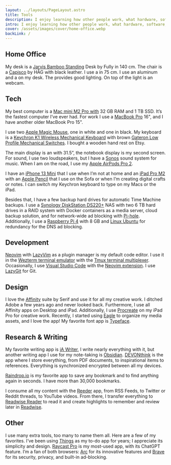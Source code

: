 ```yaml
---
layout: ../layouts/PageLayout.astro
title: Tools
description: I enjoy learning how other people work, what hardware, software, tools, and gadgets they use. On this page, I present my tools.
intro: I enjoy learning how other people work, what hardware, software, tools, and gadgets they use. On this page, I present my tools.
cover: /assets/images/cover/home-office.webp
backLink: /
---
```



## Home Office

My desk is a [Jarvis Bamboo Standing](https://www.fully.com/standing-desks/jarvis/jarvis-adjustable-height-desk-bamboo.html) Desk by Fully in 140 cm. The chair is a [Capisco](https://www.fully.com/chairs/for-standing-desks/hag-capisco-chair.html) by HÅG with black leather. I use a <AffiliateLink asin="B07PXDSSZP" text="black leather desk pad" /> in 75 cm. I use an aluminum <AffiliateLink asin="B01F01DRW6" text="MacBook stand" /> and a <AffiliateLink asin="B01M8HGTX8" text="bamboo book rest" /> on my desk. The <AffiliateLink asin="B07GGVNXSW" text="BenQ Screenbar Plus" /> provides good lighting. On top of the light is an <AffiliateLink asin="B09MFMTMPD" text="Anker PowerConf C200" /> webcam.

## Tech

My best computer is a [Mac mini M2 Pro with](https://www.apple.com/mac-mini/) 32 GB RAM and 1 TB SSD. It’s the fastest computer I’ve ever had. For work I use a [MacBook Pro](https://www.apple.com/macbook-pro/) 16", and I have another older MacBook Pro 15".

I use two [Apple Magic Mouse](https://www.apple.com/shop/product/MK2E3AM/A/magic-mouse-white-multi-touch-surface), one in white and one in black. My keyboard is a [Keychron K1 Wireless Mechanical Keyboard](https://www.keychron.com/products/keychron-k1-wireless-mechanical-keyboard) with brown [Gateron Low Profile Mechanical Switches](https://www.keychron.com/products/low-profile-gateron-mechanical-switch-set). I bought a wooden hand rest on Etsy.

The main display is an <AffiliateLink asin="B08FBH1V9R" text="LG 4K monitor" /> with 31.5”, the notebook display is my second screen. For sound, I use two <AffiliateLink asin="B07VVP8BGD" text="Creative Pebble" /> loudspeakers, but I have a [Sonos](https://www.sonos.com/) sound system for music. When I am on the road, I use my [Apple AirPods Pro 2](https://www.apple.com/airpods-pro/).

I have an [iPhone 13 Mini](https://www.apple.com/shop/buy-iphone/iphone-13) that I use when I’m not at home and an [iPad Pro M2](https://www.apple.com/ipad-pro/) with an [Apple Pencil](https://www.apple.com/apple-pencil/) that I use on the Sofa or when I’m creating digital crafts or notes. I can switch my Keychron keyboard to type on my Macs or the iPad.

Besides that, I have a few backup hard drives for automatic Time Machine backups. I use a [Synology DiskStation DS220+](https://www.synology.com/en-us/products/DS220+) NAS with two 6 TB hard drives in a RAID system with Docker containers as a media server, cloud backup solution, and for network-wide ad blocking with [Pi-hole](https://pi-hole.net/). Additionally, I use a [Raspberry Pi 4](https://www.raspberrypi.com/products/raspberry-pi-4-model-b/) with 8 GB and [Linux Ubuntu](https://ubuntu.com/) for redundancy for the DNS ad blocking.

## Development

[Neovim](https://neovim.io/) with [LazyVim](https://www.lazyvim.org/) as a plugin manager is my default code editor. I use it in the [Wezterm terminal emulator](https://wezfurlong.org/wezterm/) with the [Tmux terminal multiplexer](https://tmux.github.io/). Occasionally, I use [Visual Studio Code](https://code.visualstudio.com/) with the [Neovim extension](https://marketplace.visualstudio.com/items?itemName=asvetliakov.vscode-neovim). I use [LazyGit](https://github.com/jesseduffield/lazygit) for Git.

<Toolbox tools={development} />

## Design

I love the [Affinity](https://affinity.serif.com/) suite by Serif and use it for all my creative work. I ditched Adobe a few years ago and never looked back. Furthermore, I use all Affinity apps on Desktop and iPad. Additionally, I use [Procreate](https://procreate.com/) on my iPad Pro for creative work. Recently, I started using [Eagle](https://eagle.cool/) to organize my media assets, and I love the app! My favorite font app is [Typeface](https://typefaceapp.com/).

<Toolbox tools={design} />

## Research & Writing

My favorite writing app is [iA Writer](https://ia.net/writer), I write nearly everything with it, but another writing app I use for my note-taking is [Obsidian](https://obsidian.md/). [DEVONthink](https://www.devontechnologies.com/apps/devonthink) is the app where I store everything, from PDF documents, to inspirational items to references. Everything is synchronized encrypted between all my devices.

[Raindrop.io](https://raindrop.io/) is my favorite app to save any bookmark and to find anything again in seconds. I have more than 30,000 bookmarks.

I consume all my content with the [Reeder](https://reeder.app/) app, from RSS Feeds, to Twitter or Reddit threads, to YouTube videos. From there, I transfer everything to [Readwise Reader](https://readwise.io/read) to read it and create highlights to remember and review later in [Readwise](https://readwise.io/i/stefan805).

<Toolbox tools={research} />

## Other

I use many extra tools, too many to name them all. Here are a few of my favorites. I’ve been using [Things](https://culturedcode.com/things/) as my to-do app for years; I appreciate its simplicity and design. [Raycast Pro](https://www.raycast.com/pro) is my most-used app, with its ChatGPT feature. I’m a fan of both browsers: [Arc](https://arc.net/gift/3a2fd063) for its innovative features and [Brave](https://brave.com/) for its security, privacy, and built-in ad-blocking.

<Toolbox tools={other} />
